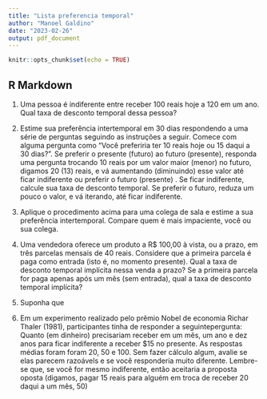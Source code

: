 ```yaml
---
title: "Lista preferencia temporal"
author: "Manoel Galdino"
date: "2023-02-26"
output: pdf_document
---
```


```r
knitr::opts_chunk$set(echo = TRUE)
```

## R Markdown

1. Uma pessoa é indiferente entre receber 100 reais hoje a 120 em um ano. Qual taxa de desconto temporal dessa pessoa?

2. Estime sua preferência intertemporal em 30 dias respondendo a uma série de perguntas seguindo as instruções a seguir. Comece com alguma pergunta como "Você preferiria ter 10 reais hoje ou 15 daqui a 30 dias?". Se preferir o presente (futuro) ao futuro (presente), responda uma pergunta trocando 10 reais por um valor maior (menor) no futuro, digamos 20 (13) reais, e vá aumentando (diminuindo) esse valor até ficar indiferente ou preferir o futuro (presente) . Se ficar indiferente, calcule sua taxa de desconto temporal. Se preferir o futuro, reduza um pouco o valor, e vá iterando, até ficar indiferente.

3. Aplique o procedimento acima para uma colega de sala e estime a sua preferência intertemporal. Compare quem é mais impaciente, você ou sua colega.

4. Uma vendedora oferece um produto a R$ 100,00 à vista, ou a prazo, em três parcelas mensais de 40 reais. Considere que a primeira parcela é paga como entrada (isto é, no momento presente). Qual a taxa de desconto temporal implícita nessa venda a prazo? Se a primeira parcela for paga apenas após um mês (sem entrada), qual a taxa de desconto temporal implícita?

5. Suponha que

6. Em um experimento realizado pelo prêmio Nobel de economia Richar Thaler (1981), participantes tinha de responder a seguintepergunta: Quanto (em dinheiro) precisariam receber em um mês, um ano e dez anos para ficar indiferente a receber $15 no presente. As respostas médias foram foram 20, 50 e 100. Sem fazer cálculo algum, avalie se elas parecem razoávels e se você responderia muito diferente. Lembre-se que, se você for mesmo indiferente, então aceitaria a proposta oposta (digamos, pagar 15 reais para alguém em troca de receber 20 daqui a um mês, 50)